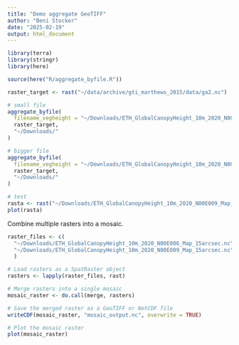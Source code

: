 ```yaml
---
title: "Demo aggregate GeoTIFF"
author: "Beni Stocker"
date: "2025-02-19"
output: html_document
---
```


```r
library(terra)
library(stringr)
library(here)

source(here("R/aggregate_byfile.R"))

raster_target <- rast("~/data/archive/gti_marthews_2015/data/ga2.nc")   # The target resolution raster

# small file
aggregate_byfile(
  filename_vegheight = "~/Downloads/ETH_GlobalCanopyHeight_10m_2020_N00E006_Map.tif",
  raster_target,
  "~/Downloads/"
)

# bigger file
aggregate_byfile(
  filename_vegheight = "~/Downloads/ETH_GlobalCanopyHeight_10m_2020_N00E009_Map.tif",
  raster_target,
  "~/Downloads/"
)

# test
rasta <- rast("~/Downloads/ETH_GlobalCanopyHeight_10m_2020_N00E009_Map_15arcsec.nc")
plot(rasta)
```

Combine multiple rasters into a mosaic.
```r
raster_files <- c(
  "~/Downloads/ETH_GlobalCanopyHeight_10m_2020_N00E006_Map_15arcsec.nc",
  "~/Downloads/ETH_GlobalCanopyHeight_10m_2020_N00E009_Map_15arcsec.nc"
  )

# Load rasters as a SpatRaster object
rasters <- lapply(raster_files, rast)

# Merge rasters into a single mosaic
mosaic_raster <- do.call(merge, rasters)

# Save the merged raster as a GeoTIFF or NetCDF file
writeCDF(mosaic_raster, "mosaic_output.nc", overwrite = TRUE)

# Plot the mosaic raster
plot(mosaic_raster)
```

